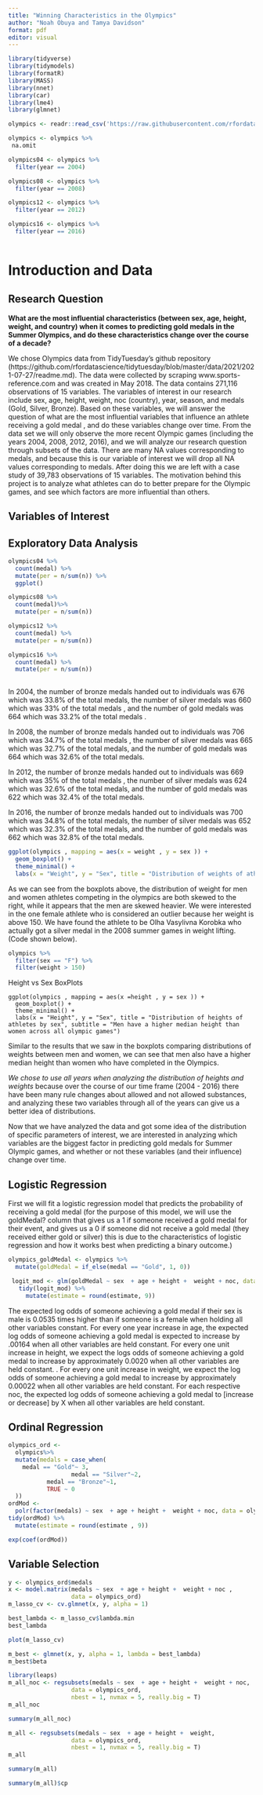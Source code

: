 ```yaml
---
title: "Winning Characteristics in the Olympics"
author: "Noah Obuya and Tamya Davidson"
format: pdf
editor: visual
---
```


```r

library(tidyverse)
library(tidymodels)
library(formatR)
library(MASS)
library(nnet)
library(car)
library(lme4)
library(glmnet)


```

```r

olympics <- readr::read_csv('https://raw.githubusercontent.com/rfordatascience/tidytuesday/master/data/2021/2021-07-27/olympics.csv')

```

```r

olympics <- olympics %>% 
 na.omit

olympics04 <- olympics %>% 
  filter(year == 2004)

olympics08 <- olympics %>% 
  filter(year == 2008)

olympics12 <- olympics %>% 
  filter(year == 2012)

olympics16 <- olympics %>% 
  filter(year == 2016)
  
```

# Introduction and Data

## Research Question

**What are the most influential characteristics (between sex, age, height, weight, and country) when it comes to predicting gold medals in the Summer Olympics, and do these characteristics change over the course of a decade?**

We chose Olympics data from TidyTuesday's github repository (https://github.com/rfordatascience/tidytuesday/blob/master/data/2021/2021-07-27/readme.md). The data were collected by scraping www.sports-reference.com and was created in May 2018. The data contains 271,116 observations of 15 variables. The variables of interest in our research include sex, age, height, weight, noc (country), year, season, and medals (Gold, Silver, Bronze). Based on these variables, we will answer the question of what are the most influential variables that influence an athlete receiving a gold medal , and do these variables change over time. From the data set we will only observe the more recent Olympic games (including the years 2004, 2008, 2012, 2016), and we will analyze our research question through subsets of the data. There are many NA values corresponding to medals, and because this is our variable of interest we will drop all NA values corresponding to medals. After doing this we are left with a case study of 39,783 observations of 15 variables. The motivation behind this project is to analyze what athletes can do to better prepare for the Olympic games, and see which factors are more influential than others.

## Variables of Interest

## Exploratory Data Analysis

```r
olympics04 %>%
  count(medal) %>%
  mutate(per = n/sum(n)) %>%
  ggplot()
```

```r
olympics08 %>%
  count(medal)%>%
  mutate(per = n/sum(n))
```

```r
olympics12 %>%
  count(medal) %>%
  mutate(per = n/sum(n))
```

```r
olympics16 %>%
  count(medal) %>%
  mutate(per = n/sum(n))
  
```

In 2004, the number of bronze medals handed out to individuals was 676 which was 33.8% of the total medals, the number of silver medals was 660 which was 33% of the total medals , and the number of gold medals was 664 which was 33.2% of the total medals .

In 2008, the number of bronze medals handed out to individuals was 706 which was 34.7% of the total medals , the number of silver medals was 665 which was 32.7% of the total medals, and the number of gold medals was 664 which was 32.6% of the total medals.

In 2012, the number of bronze medals handed out to individuals was 669 which was 35% of the total medals , the number of silver medals was 624 which was 32.6% of the total medals, and the number of gold medals was 622 which was 32.4% of the total medals.

In 2016, the number of bronze medals handed out to individuals was 700 which was 34.8% of the total medals, the number of silver medals was 652 which was 32.3% of the total medals, and the number of gold medals was 662 which was 32.8% of the total medals.

```r
ggplot(olympics , mapping = aes(x = weight , y = sex )) + 
  geom_boxplot() + 
  theme_minimal() + 
  labs(x = "Weight", y = "Sex", title = "Distribution of weights of athletes by sex", subtitle = "Men have a higher median weight than women across all olympic games")
```

As we can see from the boxplots above, the distribution of weight for men and women athletes competing in the olympics are both skewed to the right, while it appears that the men are skewed heavier. We were interested in the one female athlete who is considered an outlier because her weight is above 150. We have found the athlete to be Olha Vasylivna Korobka who actually got a silver medal in the 2008 summer games in weight lifting. (Code shown below).

```r
olympics %>%
  filter(sex == "F") %>%
  filter(weight > 150)
```

Height vs Sex BoxPlots

```rwarning
ggplot(olympics , mapping = aes(x =height , y = sex )) + 
  geom_boxplot() + 
  theme_minimal() + 
  labs(x = "Height", y = "Sex", title = "Distribution of heights of athletes by sex", subtitle = "Men have a higher median height than women across all olympic games")
```

Similar to the results that we saw in the boxplots comparing distributions of weights between men and women, we can see that men also have a higher median height than women who have completed in the Olympics.

*We chose to use all years when analyzing the distribution of heights and weights* because over the course of our time frame (2004 - 2016) there have been many rule changes about allowed and not allowed substances, and analyzing these two variables through all of the years can give us a better idea of distributions.

Now that we have analyzed the data and got some idea of the distribution of specific parameters of interest, we are interested in analyzing which variables are the biggest factor in predicting gold medals for Summer Olympic games, and whether or not these variables (and their influence) change over time.

## Logistic Regression

First we will fit a logistic regression model that predicts the probability of receiving a gold medal (for the purpose of this model, we will use the goldMedal? column that gives us a 1 if someone received a gold medal for their event, and gives us a 0 if someone did not receive a gold medal (they received either gold or silver) this is due to the characteristics of logistic regression and how it works best when predicting a binary outcome.)

```r
olympics_goldMedal <- olympics %>%
  mutate(goldMedal = if_else(medal == "Gold", 1, 0)) 
```

```r
 logit_mod <- glm(goldMedal ~ sex  + age + height +  weight + noc, data = olympics_goldMedal, family = "binomial"(link = "logit")) 
   tidy(logit_mod) %>%
     mutate(estimate = round(estimate, 9))
```

The expected log odds of someone achieving a gold medal if their sex is male is 0.0535 times higher than if someone is a female when holding all other variables constant. For every one year increase in age, the expected log odds of someone achieving a gold medal is expected to increase by .00164 when all other variables are held constant. For every one unit increase in height, we expect the logs odds of someone achieving a gold medal to increase by approximately 0.0020 when all other variables are held constant. . For every one unit increase in weight, we expect the log odds of someone achieving a gold medal to increase by approximately 0.00022 when all other variables are held constant. For each respective noc, the expected log odds of someone achieving a gold medal to \[increase or decrease\] by X when all other variables are held constant.

## Ordinal Regression

```r
olympics_ord <- 
  olympics%>%
  mutate(medals = case_when(
    medal == "Gold"~ 3, 
                  medal == "Silver"~2, 
           medal == "Bronze"~1, 
           TRUE ~ 0
  ))
ordMod <-
  polr(factor(medals) ~ sex  + age + height +  weight + noc, data = olympics_ord , method = "probit")
tidy(ordMod) %>%
  mutate(estimate = round(estimate , 9))
```

```r
exp(coef(ordMod))
```

## 

## Variable Selection

```r
y <- olympics_ord$medals
x <- model.matrix(medals ~ sex  + age + height +  weight + noc ,
                  data = olympics_ord)
m_lasso_cv <- cv.glmnet(x, y, alpha = 1)
```

```r
best_lambda <- m_lasso_cv$lambda.min
best_lambda
```

```r
plot(m_lasso_cv)
```

```r
m_best <- glmnet(x, y, alpha = 1, lambda = best_lambda)
m_best$beta
```

```r
library(leaps)
m_all_noc <- regsubsets(medals ~ sex  + age + height +  weight + noc,
                  data = olympics_ord, 
                  nbest = 1, nvmax = 5, really.big = T)
m_all_noc

```

```r
summary(m_all_noc)
```

```r
m_all <- regsubsets(medals ~ sex  + age + height +  weight,
                  data = olympics_ord, 
                  nbest = 1, nvmax = 5, really.big = T)
m_all

```

```r
summary(m_all)
```

```r
summary(m_all)$cp
```
